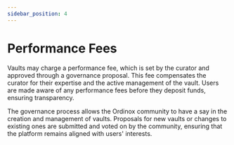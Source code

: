 ```yaml
---
sidebar_position: 4
---
```


# Performance Fees

Vaults may charge a performance fee, which is set by the curator and approved through a governance proposal. This fee compensates the curator for their expertise and the active management of the vault. Users are made aware of any performance fees before they deposit funds, ensuring transparency.

The governance process allows the Ordinox community to have a say in the creation and management of vaults. Proposals for new vaults or changes to existing ones are submitted and voted on by the community, ensuring that the platform remains aligned with users' interests.
